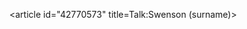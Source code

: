 <article id="42770573" title=Talk:Swenson (surname)>
	<talkpage id="42770573" title="Talk:Swenson (surname)">
{{WikiProject Anthroponymy |class=list }}
	</talkpage>
</article>